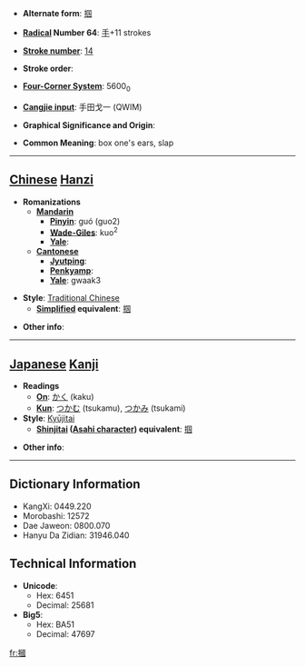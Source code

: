 * '''Alternate form''': [[掴]]

* '''[[Wiktionary:Chinese radical index| Radical]] Number 64''': [[Wiktionary:Chinese radical index 手|手]]+11 strokes

* '''[[Wiktionary:Chinese total strokes index|Stroke number]]''': [[Wiktionary:Chinese total strokes index 14|14]]

* '''Stroke order''': 

* '''[[Wiktionary:Chinese four corner index|Four-Corner System]]''': 5600<sub>0</sub>

* '''[[Wiktionary:Chinese Cangjie index|Cangjie input]]''': 手田戈一 (QWIM)

* '''Graphical Significance and Origin''': 

* '''Common Meaning''': box one's ears, slap

----

== [[Chinese]] [[Hanzi]] ==

* '''Romanizations'''
** '''[[Mandarin]]'''
*** '''[[Pinyin]]''': guó (guo2)
*** '''[[Wade-Giles]]''': kuo<sup>2</sup>
*** '''[[Yale]]''': 
** '''[[Cantonese]]'''
*** '''[[Jyutping]]''':
*** '''[[Penkyamp]]''': 
*** '''[[Yale]]''': gwaak3

* '''Style''': [[Traditional Chinese]] 
** '''[[Simplified Chinese|Simplified]] equivalent''': [[掴]]

* '''Other info''': 

----

== [[Japanese]] [[Kanji]] ==

* '''Readings'''
** '''[[On]]''': [[かく]] (kaku)
** '''[[Kun]]''': [[つかむ]] (tsukamu), [[つかみ]] (tsukami)
*'''Style''': [[Kyūjitai]]
**'''[[Shinjitai]] ([[Wikipedia:Asahi characters|Asahi character]]) equivalent''': [[掴]]

* '''Other info''':  

----

== Dictionary Information ==

* KangXi: 0449.220
* Morobashi: 12572
* Dae Jaweon: 0800.070
* Hanyu Da Zidian: 31946.040

== Technical Information ==

* '''Unicode''':
** Hex: 6451
** Decimal: 25681
* '''Big5''':
** Hex: BA51
** Decimal: 47697

[[fr:摑]]